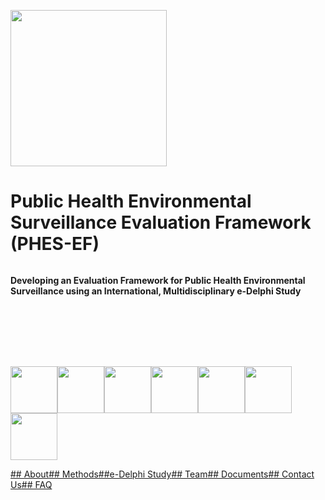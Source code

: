 ::: centered-content
![](assets/phes-ef-logo_colour.svg){width="250"}

# Public Health Environmental Surveillance Evaluation Framework (PHES-EF)
```
```
**Developing an Evaluation Framework for Public Health Environmental Surveillance using an International, Multidisciplinary e-Delphi Study**

```







```

[![](images/icon_data-reporting-71.svg){fig-align="center" width="75"}](study.qmd)`` ``[![](images/icon_Laboratory.svg){fig-align="center" width="75"}](methods.qmd)``   ``[![](images/icon_clipboard.svg){fig-align="center" width="75"}](delphi.qmd)``   ``[![](images/icon_researcher.svg){fig-align="center" width="75"}](about.qmd)``   ``[![](images/icon_Documentation.svg){fig-align="center" width="75"}](publications.qmd)``   ``[![](images/icon_international.svg){fig-align="center" width="75"}](contact.qmd)``   ``[![](images/icon_interpretation.svg){fig-align="center" width="75"}](faq.qmd)

[## About](study.qmd)``   ``[## Methods](methods.qmd)``   ``[ ##e-Delphi Study](delphi.qmd)``   ``[## Team](about.qmd)``   ``[## Documents](publications.qmd)``   ``[## Contact Us](contact.qmd)``   ``[## FAQ](faq.qmd) 

:::
